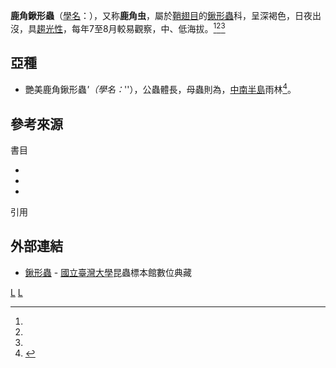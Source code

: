{{Speciesbox
| taxon = Rhactulus crenatus
| image = Rhaetulus crenatus sjh.jpg
| image_caption =''Rhactulus crenatus'',成蟲
| binomial_authority = [[約翰·額巴迪·韋斯特伍德|Westwood]], 1871
| synonyms = ''Rhaetulus minor'' -  Kriesche, 1921<br/>''Rhaetulus sauteri'' - MiilIenkamp, 1912
| synonyms_ref  =<ref name="taubif-namecode-333980"/>
}}
'''鹿角鍬形蟲'''（[[學名|學名]]：''{{sname|Rhactulus crenatus}}''），又称'''鹿角虫'''，屬於[[鞘翅目|鞘翅目]]的[[鍬形蟲|鍬形蟲]]科，呈深褐色，日夜出沒，具[[趨光性|趨光性]]，每年7至8月較易觀察，中、低海拔。{{sfn|楊維晟|2008|p=32}}<ref name="ntsec-8235"/><ref name="TaiBNET-333980"/><ref name="taubif-namecode-333980"/>

== 亞種 ==
*艷美鹿角鍬形蟲'''（學名：''{{sname|Rhactulus crenatus speciosus}}''），公蟲體長{{convert|33.4|-|66.2|mm}}，母蟲則為{{convert|29|-|33|mm}}，[[中南半島|中南半島]]雨林<ref>{{harvnb|鈴木知之|2006|p=44}}</ref>。

== 參考來源 ==
;書目
*{{clref|楊維晟|2008|ref= {{cite isbn| 9789862162491 | ref= harv | noedit}}}}
*{{clref|鈴木知之|2006|ref= {{cite isbn|9789866920172|ref=harv|noedit}}}}
*{{clref|黃仕傑|2015|ref= {{cite isbn|9789864138012|ref=harv|noedit}}}}

;引用
{{reflist|1|refs=   
<ref name="ntsec-8235">{{cite web  |url= http://live.ntsec.edu.tw/LiveSupply-Content.aspx?cat=6839&a=6829&fld=&key=&isd=1&icop=10&p=1&lsid=8235  |title= 鹿角鍬形蟲 Rhactulus crenatus crenatus  |work= 生活科學廳  |publisher= 國立臺灣科學教育館  }}{{Dead link|date=2019年5月 |bot=InternetArchiveBot |fix-attempted=yes }}</ref>
<ref name="TaiBNET-333980">{{TaiBNET| id =333980  | zh = 鹿角鍬形蟲 | binomial =Rhactulus crenatus | accessdate =2015-06-14}}</ref>
<ref name="taubif-namecode-333980">{{cite web|url= http://taibif.org.tw/taibif_search/species_detail.php?name_code=333980  |title=  Rhaetulus crenatus subsp. crenatus Westwood, 1871 鹿角鍬形蟲 | publisher=  臺灣生物多樣性資訊入口網-TaiBif  | accessdate =2015-10-12}}；2015-10-01日之前的前端介面舊版：{{cite web|url=http://taibif.tw/zh/namecode/333980  |title=  ''Rhaetulus crenatus'' subsp. ''crenatus'' Westwood, 1871 鹿角鍬形蟲 | publisher=  臺灣生物多樣性資訊入口網-TaiBif  | accessdate =2015-06-14 |archiveurl= http://archive.is/taibif.tw/zh/namecode/333980 | archivedate= 2015-06-16 }}</ref>

<!--
<ref name="taubif-4x2501">{{cite web|url=http://eol.taibif.tw/pages/  |title=   |publisher=  臺灣生命大百科}}</ref>
-->
}}

==外部連結==
*[http://www.imdap.entomol.ntu.edu.tw/CommonInsect.php?CIindex=categorylist&L=C&CC_ID=110 鍬形蟲] - [[國立臺灣大學|國立臺灣大學]]昆蟲標本館數位典藏

{{commonscat|Rhactulus crenatus}}
{{Authority control}}
{{taxonbar}}
[[Category:_1871年描述的昆虫|L]]
[[Category:鹿角鍬形蟲屬|L]]